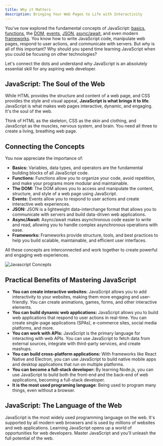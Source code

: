 ```yaml
---
title: Why it Matters
description: Bringing Your Web Pages to Life with Interactivity
---
```


You've now explored the fundamental concepts of JavaScript: [basics](./basics), [functions](./functions), the [DOM](./dom), [events](./events), [JSON](./json), [async/await](./async-await), and even modern [frameworks](./frameworks). You know how to write JavaScript code, manipulate web pages, respond to user actions, and communicate with servers. But _why_ is all of this important? Why should you spend time learning JavaScript when you could be focusing on other technologies?

Let's connect the dots and understand why JavaScript is an absolutely essential skill for any aspiring web developer.

## JavaScript: The Soul of the Web

While HTML provides the structure and content of a web page, and CSS provides the style and visual appeal, **JavaScript is what brings it to life**.
JavaScript is what makes web pages interactive, dynamic, and engaging.
It's the soul of the web.

Think of HTML as the skeleton, CSS as the skin and clothing, and JavaScript as the muscles, nervous system, and brain.
You need all three to create a living, breathing web page.

## Connecting the Concepts

You now appreciate the importance of:

- **Basics:** Variables, data types, and operators are the fundamental building blocks of all JavaScript code.
- **Functions:** Functions allow you to organize your code, avoid repetition, and make your programs more modular and maintainable.
- **The DOM:** The DOM allows you to access and manipulate the content, structure, and style of a web page using JavaScript.
- **Events:** Events allow you to respond to user actions and create interactive web experiences.
- **JSON:** JSON is a lightweight data-interchange format that allows you to communicate with servers and build data-driven web applications.
- **Async/Await:** Async/await makes asynchronous code easier to write and read, allowing you to handle complex asynchronous operations with ease.
- **Frameworks:** Frameworks provide structure, tools, and best practices to help you build scalable, maintainable, and efficient user interfaces.

All these concepts are interconnected and work together to create powerful and engaging web experiences.

![Javascript Concepts](./concepts.png)

## Practical Benefits of Mastering JavaScript

- **You can create interactive websites:** JavaScript allows you to add interactivity to your websites, making them more engaging and user-friendly.
  You can create animations, games, forms, and other interactive elements.
- **You can build dynamic web applications:** JavaScript allows you to build web applications that respond to user actions in real-time.
  You can create single-page applications (SPAs), e-commerce sites, social media platforms, and more.
- **You can work with APIs:** JavaScript is the primary language for interacting with web APIs.
  You can use JavaScript to fetch data from external sources, integrate with third-party services, and create mashups.
- **You can build cross-platform applications:** With frameworks like React Native and Electron, you can use JavaScript to build native mobile apps and desktop applications that run on multiple platforms.
- **You can become a full-stack developer:** By learning Node.js, you can use JavaScript to build both the front-end and the back-end of web applications, becoming a full-stack developer.
- **It is the most used programing language**: Being used to program many things, even without a browser.

## JavaScript: The Language of the Web

JavaScript is the most widely used programming language on the web.
It's supported by all modern web browsers and is used by millions of websites and web applications.
Learning JavaScript opens up a world of opportunities for web developers.
Master JavaScript and you'll unleash the full potential of the web.
